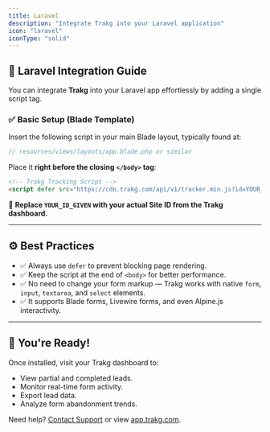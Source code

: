 ```yaml
---
title: Laravel
description: "Integrate Trakg into your Laravel application"
icon: "laravel"
iconType: "solid"
---
```


## 🧩 Laravel Integration Guide

You can integrate **Trakg** into your Laravel app effortlessly by adding a single script tag.

### ✅ Basic Setup (Blade Template)

Insert the following script in your main Blade layout, typically found at:

```php
// resources/views/layouts/app.blade.php or similar
```

Place it **right before the closing `</body>` tag**:

```html
<!-- Trakg Tracking Script -->
<script defer src="https://cdn.trakg.com/api/v1/tracker.min.js?id=YOUR_ID_GIVEN"></script>
```

🔁 **Replace `YOUR_ID_GIVEN` with your actual Site ID from the Trakg dashboard.**

---

## ⚙️ Best Practices

- ✅ Always use `defer` to prevent blocking page rendering.
- ✅ Keep the script at the end of `<body>` for better performance.
- ✅ No need to change your form markup — Trakg works with native `form`, `input`, `textarea`, and `select` elements.
- ✅ It supports Blade forms, Livewire forms, and even Alpine.js interactivity.

---

## 🚀 You're Ready!

Once installed, visit your Trakg dashboard to:

- View partial and completed leads.
- Monitor real-time form activity.
- Export lead data.
- Analyze form abandonment trends.

Need help? [Contact Support](trakg.com/contact) or view [app.trakg.com](/dashboard).

